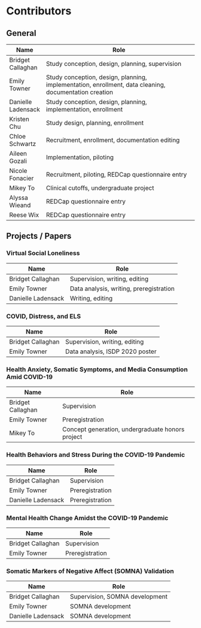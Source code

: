# Contributors

## General

| Name         | Role                                         
| ------------ |------------------------------------------------- | 
| Bridget Callaghan | Study conception, design, planning, supervision
| Emily Towner | Study conception, design, planning, implementation, enrollment, data cleaning, documentation creation
| Danielle Ladensack | Study conception, design, planning, implementation, enrollment
| Kristen Chu | Study design, planning, enrollment
| Chloe Schwartz | Recruitment, enrollment, documentation editing
| Aileen Gozali | Implementation, piloting
| Nicole Fonacier | Recruitment, piloting, REDCap questionnaire entry
| Mikey To | Clinical cutoffs, undergraduate project
| Alyssa Wieand | REDCap questionnaire entry
| Reese Wix | REDCap questionnaire entry


## Projects / Papers

### Virtual Social Loneliness

| Name         | Role                                         
| ------------ |------------------------------------------------- | 
| Bridget Callaghan | Supervision, writing, editing
| Emily Towner | Data analysis, writing, preregistration
| Danielle Ladensack | Writing, editing


### COVID, Distress, and ELS

| Name         | Role                                         
| ------------ |------------------------------------------------- | 
| Bridget Callaghan | Supervision, writing, editing
| Emily Towner | Data analysis, ISDP 2020 poster


### Health Anxiety, Somatic Symptoms, and Media Consumption Amid COVID-19

| Name         | Role                                         
| ------------ |------------------------------------------------- | 
| Bridget Callaghan | Supervision
| Emily Towner | Preregistration
| Mikey To | Concept generation, undergraduate honors project


### Health Behaviors and Stress During the COVID-19 Pandemic

| Name         | Role                                         
| ------------ |------------------------------------------------- | 
| Bridget Callaghan | Supervision
| Emily Towner | Preregistration
| Danielle Ladensack | Preregistration


### Mental Health Change Amidst the COVID-19 Pandemic

| Name         | Role                                         
| ------------ |------------------------------------------------- | 
| Bridget Callaghan | Supervision
| Emily Towner | Preregistration


### Somatic Markers of Negative Affect (SOMNA) Validation

| Name         | Role                                         
| ------------ |------------------------------------------------- | 
| Bridget Callaghan | Supervision, SOMNA development
| Emily Towner | SOMNA development
| Danielle Ladensack | SOMNA development

